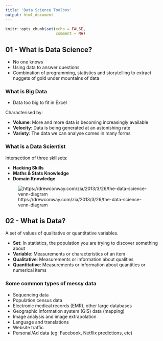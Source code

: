 ```yaml
---
title: 'Data Science Toolbox'
output: html_document
---
```


```r
knitr::opts_chunk$set(echo = FALSE, 
                      comment = NA)
```

## 01 - What is Data Science?

- No one knows
- Using data to answer questions
- Combination of programming, statistics and storytelling to extract nuggets of gold under mountains of data

### What is Big Data

- Data too big to fit in Excel

Characterised by:

- __Volume__: More and more data is becoming increasingly available
- __Velocity__: Data is being generated at an astonishing rate
- __Variety__: The data we can analyse comes in many forms

### What is a Data Scientist

Intersection of three skillsets:

- __Hacking Skills__
- __Maths & Stats Knowledge__
- __Domain Knowledge__

![https://drewconway.com/zia/2013/3/26/the-data-science-venn-diagram](./figures/data-science-venn-diagram.png)

## 02 - What is Data?

A set of values of qualitative or quantitative variables.

- __Set__: In statistics, the population you are trying to discover something about
- __Variable__: Measurements or characteristics of an item
- __Qualitative__: Measurements or information about qualities
- __Quantitative__: Measurements or information about quantities or numerical items

### Some common types of messy data

- Sequencing data
- Population census data
- Electronic medical records (EMR), other large databases
- Geographic information system (GIS) data (mapping)
- Image analysis and image extrapolation
- Language and translations
- Website traffic
- Personal/Ad data (eg: Facebook, Netflix predictions, etc)
